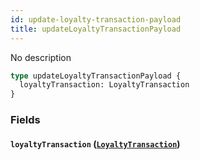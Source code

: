 ```yaml
---
id: update-loyalty-transaction-payload
title: updateLoyaltyTransactionPayload
---
```


No description

```graphql
type updateLoyaltyTransactionPayload {
  loyaltyTransaction: LoyaltyTransaction
}
```

### Fields

#### `loyaltyTransaction` ([`LoyaltyTransaction`](/v1/objects/loyalty-transaction))
